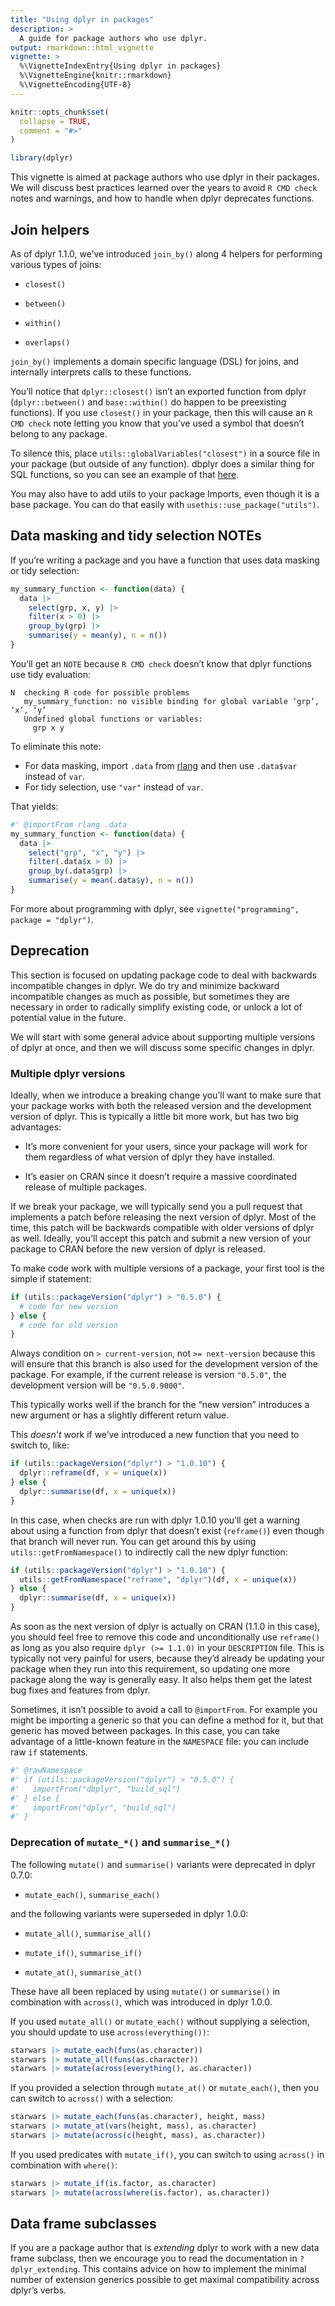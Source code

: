 ```yaml
---
title: "Using dplyr in packages"
description: >
  A guide for package authors who use dplyr.
output: rmarkdown::html_vignette
vignette: >
  %\VignetteIndexEntry{Using dplyr in packages}
  %\VignetteEngine{knitr::rmarkdown}
  %\VignetteEncoding{UTF-8}
---
```


```r
knitr::opts_chunk$set(
  collapse = TRUE,
  comment = "#>"
)
```

```r
library(dplyr)
```

This vignette is aimed at package authors who use dplyr in their packages.
We will discuss best practices learned over the years to avoid `R CMD check` notes and warnings, and how to handle when dplyr deprecates functions.

## Join helpers

As of dplyr 1.1.0, we've introduced `join_by()` along 4 helpers for performing various types of joins:

-   `closest()`

-   `between()`

-   `within()`

-   `overlaps()`

`join_by()` implements a domain specific language (DSL) for joins, and internally interprets calls to these functions.

You'll notice that `dplyr::closest()` isn't an exported function from dplyr (`dplyr::between()` and `base::within()` do happen to be preexisting functions).
If you use `closest()` in your package, then this will cause an `R CMD check` note letting you know that you've used a symbol that doesn't belong to any package.

To silence this, place `utils::globalVariables("closest")` in a source file in your package (but outside of any function).
dbplyr does a similar thing for SQL functions, so you can see an example of that [here](https://github.com/tidyverse/dbplyr/blob/7edf5d607fd6b0b897721ea96d1c9ca9401f0f9b/R/backend-redshift.R#L144).

You may also have to add utils to your package Imports, even though it is a base package.
You can do that easily with `usethis::use_package("utils")`.

## Data masking and tidy selection NOTEs

If you're writing a package and you have a function that uses data masking or tidy selection:

```r
my_summary_function <- function(data) {
  data |>
    select(grp, x, y) |>
    filter(x > 0) |>
    group_by(grp) |>
    summarise(y = mean(y), n = n())
}
```

You'll get an `NOTE` because `R CMD check` doesn't know that dplyr functions use tidy evaluation:

    N  checking R code for possible problems
       my_summary_function: no visible binding for global variable ‘grp’, ‘x’, ‘y’
       Undefined global functions or variables:
         grp x y

To eliminate this note:

-   For data masking, import `.data` from [rlang](https://rlang.r-lib.org/) and then use `.data$var` instead of `var`.
-   For tidy selection, use `"var"` instead of `var`.

That yields:

```r
#' @importFrom rlang .data
my_summary_function <- function(data) {
  data |>
    select("grp", "x", "y") |>
    filter(.data$x > 0) |>
    group_by(.data$grp) |>
    summarise(y = mean(.data$y), n = n())
}
```

For more about programming with dplyr, see `vignette("programming", package = "dplyr")`.

## Deprecation

This section is focused on updating package code to deal with backwards incompatible changes in dplyr.
We do try and minimize backward incompatible changes as much as possible, but sometimes they are necessary in order to radically simplify existing code, or unlock a lot of potential value in the future.

We will start with some general advice about supporting multiple versions of dplyr at once, and then we will discuss some specific changes in dplyr.

### Multiple dplyr versions

Ideally, when we introduce a breaking change you'll want to make sure that your package works with both the released version and the development version of dplyr.
This is typically a little bit more work, but has two big advantages:

-   It's more convenient for your users, since your package will work for them regardless of what version of dplyr they have installed.

-   It's easier on CRAN since it doesn't require a massive coordinated release of multiple packages.

If we break your package, we will typically send you a pull request that implements a patch before releasing the next version of dplyr.
Most of the time, this patch will be backwards compatible with older versions of dplyr as well.
Ideally, you'll accept this patch and submit a new version of your package to CRAN before the new version of dplyr is released.

To make code work with multiple versions of a package, your first tool is the simple if statement:

```r
if (utils::packageVersion("dplyr") > "0.5.0") {
  # code for new version
} else {
  # code for old version
}
```

Always condition on `> current-version`, not `>= next-version` because this will ensure that this branch is also used for the development version of the package.
For example, if the current release is version `"0.5.0"`, the development version will be `"0.5.0.9000"`.

This typically works well if the branch for the "new version" introduces a new argument or has a slightly different return value.

This *doesn't* work if we've introduced a new function that you need to switch to, like:

```r
if (utils::packageVersion("dplyr") > "1.0.10") {
  dplyr::reframe(df, x = unique(x))
} else {
  dplyr::summarise(df, x = unique(x))
}
```

In this case, when checks are run with dplyr 1.0.10 you'll get a warning about using a function from dplyr that doesn't exist (`reframe()`) even though that branch will never run.
You can get around this by using `utils::getFromNamespace()` to indirectly call the new dplyr function:

```r
if (utils::packageVersion("dplyr") > "1.0.10") {
  utils::getFromNamespace("reframe", "dplyr")(df, x = unique(x))
} else {
  dplyr::summarise(df, x = unique(x))
}
```

As soon as the next version of dplyr is actually on CRAN (1.1.0 in this case), you should feel free to remove this code and unconditionally use `reframe()` as long as you also require `dplyr (>= 1.1.0)` in your `DESCRIPTION` file.
This is typically not very painful for users, because they'd already be updating your package when they run into this requirement, so updating one more package along the way is generally easy.
It also helps them get the latest bug fixes and features from dplyr.

Sometimes, it isn't possible to avoid a call to `@importFrom`.
For example you might be importing a generic so that you can define a method for it, but that generic has moved between packages.
In this case, you can take advantage of a little-known feature in the `NAMESPACE` file: you can include raw `if` statements.

```r
#' @rawNamespace
#' if (utils::packageVersion("dplyr") > "0.5.0") {
#'   importFrom("dbplyr", "build_sql")
#' } else {
#'   importFrom("dplyr", "build_sql")
#' }
```

### Deprecation of `mutate_*()` and `summarise_*()`

The following `mutate()` and `summarise()` variants were deprecated in dplyr 0.7.0:

-   `mutate_each()`, `summarise_each()`

and the following variants were superseded in dplyr 1.0.0:

-   `mutate_all()`, `summarise_all()`

-   `mutate_if()`, `summarise_if()`

-   `mutate_at()`, `summarise_at()`

These have all been replaced by using `mutate()` or `summarise()` in combination with `across()`, which was introduced in dplyr 1.0.0.

If you used `mutate_all()` or `mutate_each()` without supplying a selection, you should update to use `across(everything())`:

```r
starwars |> mutate_each(funs(as.character))
starwars |> mutate_all(funs(as.character))
starwars |> mutate(across(everything(), as.character))
```

If you provided a selection through `mutate_at()` or `mutate_each()`, then you can switch to `across()` with a selection:

```r
starwars |> mutate_each(funs(as.character), height, mass)
starwars |> mutate_at(vars(height, mass), as.character)
starwars |> mutate(across(c(height, mass), as.character))
```

If you used predicates with `mutate_if()`, you can switch to using `across()` in combination with `where()`:

```r
starwars |> mutate_if(is.factor, as.character)
starwars |> mutate(across(where(is.factor), as.character))
```

## Data frame subclasses

If you are a package author that is *extending* dplyr to work with a new data frame subclass, then we encourage you to read the documentation in `?dplyr_extending`.
This contains advice on how to implement the minimal number of extension generics possible to get maximal compatibility across dplyr's verbs.
